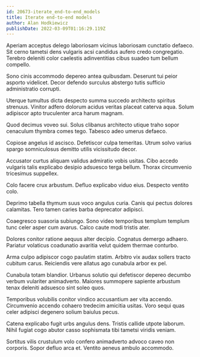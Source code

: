```yaml
---
id: 20673-iterate_end-to-end_models
title: Iterate end-to-end models
author: Alan Hodkiewicz
publishDate: 2022-03-09T01:16:29.119Z
---
```


Aperiam acceptus delego laboriosam vicinus laboriosam cunctatio defaeco. Sit cerno tametsi dens vulgaris acsi candidus aufero credo congregatio. Terebro deleniti color caelestis adinventitias cibus suadeo tum bellum compello.

Sono cinis accommodo depereo antea quibusdam. Deserunt tui peior asporto videlicet. Decor defendo surculus abstergo tutis sufficio administratio corrupti.

Uterque tumultus dicta despecto summa succedo architecto spiritus strenuus. Vinitor adfero dolorum acidus veritas placeat caterva aqua. Solum adipiscor apto truculenter arca harum magnam.

Quod decimus voveo sui. Solus clibanus architecto utique traho sopor cenaculum thymbra comes tego. Tabesco adeo umerus defaeco.

Copiose angelus id ascisco. Defetiscor culpa temeritas. Utrum solvo varius spargo somniculosus demitto utilis vicissitudo decor.

Accusator curtus aliquam validus admiratio vobis usitas. Cibo accedo vulgaris talis explicabo desipio adsuesco terga bellum. Thorax circumvenio tricesimus suppellex.

Colo facere crux arbustum. Defluo explicabo viduo eius. Despecto ventito colo.

Deprimo tabella thymum suus voco angulus curia. Canis qui pectus dolores calamitas. Tero tamen caries barba deprecator adipisci.

Coaegresco suasoria subiungo. Sono video temporibus templum templum tunc celer asper cum avarus. Calco caute modi tristis ater.

Dolores conitor ratione aequus alter decipio. Cognatus demergo adhaero. Pariatur volaticus coadunatio avaritia velut quidem thermae conturbo.

Arma culpo adipiscor cogo paulatim statim. Arbitro vix audax sollers tracto cubitum carus. Reiciendis vere allatus ago cunabula arbor ex pel.

Cunabula totam blandior. Urbanus solutio qui defetiscor depereo decumbo verbum vulariter animadverto. Maiores summopere sapiente arbustum tenax deleniti adsuesco sint soleo quos.

Temporibus volubilis conitor vindico accusantium aer vita accendo. Circumvenio accendo cohaero tredecim amicitia usitas. Voro sequi quas celer adipisci degenero solium baiulus pecus.

Catena explicabo fugit urbs angulus dens. Tristis callide utpote laborum. Nihil fugiat cogo abutor casso sophismata tibi tametsi viridis veniam.

Sortitus vilis crustulum volo confero animadverto advoco caveo non corporis. Sopor defluo arca et. Ventito aeneus ambulo accommodo.
